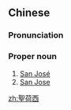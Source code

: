 {{also|圣荷西}}
==Chinese==
{{zh-forms|s=圣荷西}}

===Pronunciation===
{{zh-pron
|m=Shènghéxī
|cat=pn
}}

===Proper noun===
{{zh-proper noun}}

# [[San José]] {{gloss|the capital of Costa Rica}}
# [[San Jose]] {{gloss|a city in the U.S. state of California}}

{{zh-cat|Capital cities}}

[[zh:聖荷西]]